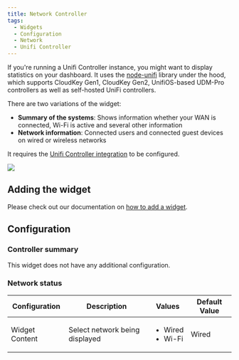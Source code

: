 ```yaml
---
title: Network Controller
tags:
  - Widgets
  - Configuration
  - Network
  - Unifi Controller
---
```


If you're running a Unifi Controller instance, you might want to display statistics on your dashboard.
It uses the [node-unifi](https://www.npmjs.com/package/node-unifi) library under the hood, which supports
CloudKey Gen1, CloudKey Gen2, UnifiOS-based UDM-Pro controllers as well as self-hosted UniFi controllers.

There are two variations of the widget:
- **Summary of the systems**: Shows information whether your WAN is connected, Wi-Fi is active and several other information
- **Network information**: Connected users and connected guest devices on wired or wireless networks

It requires the [Unifi Controller integration](/docs/1.29.0/integrations/network) to be configured.

![](./img/screenshot.png)

## Adding the widget
Please check out our documentation on [how to add a widget](/docs/getting-started/after-the-installation#embed-integration-data-using-widgets).

## Configuration

### Controller summary

This widget does not have any additional configuration.

### Network status

| Configuration  | Description                    | Values                                | Default Value |
|----------------|--------------------------------|---------------------------------------|---------------|
| Widget Content | Select network being displayed | <ul><li>Wired</li><li>Wi-Fi</li></ul> | Wired         |
